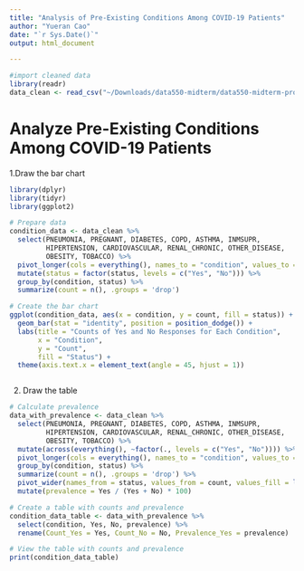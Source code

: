 ```yaml
---
title: "Analysis of Pre-Existing Conditions Among COVID-19 Patients"
author: "Yueran Cao"
date: "`r Sys.Date()`"
output: html_document

---
```


```r
#import cleaned data
library(readr)
data_clean <- read_csv("~/Downloads/data550-midterm/data550-midterm-project/data/data_clean.csv")
```

# Analyze Pre-Existing Conditions Among COVID-19 Patients
1.Draw the bar chart
```r
library(dplyr)
library(tidyr)
library(ggplot2)

# Prepare data
condition_data <- data_clean %>%
  select(PNEUMONIA, PREGNANT, DIABETES, COPD, ASTHMA, INMSUPR, 
         HIPERTENSION, CARDIOVASCULAR, RENAL_CHRONIC, OTHER_DISEASE, 
         OBESITY, TOBACCO) %>%
  pivot_longer(cols = everything(), names_to = "condition", values_to = "status") %>%
  mutate(status = factor(status, levels = c("Yes", "No"))) %>%
  group_by(condition, status) %>%
  summarize(count = n(), .groups = 'drop')

# Create the bar chart
ggplot(condition_data, aes(x = condition, y = count, fill = status)) +
  geom_bar(stat = "identity", position = position_dodge()) +
  labs(title = "Counts of Yes and No Responses for Each Condition",
       x = "Condition",
       y = "Count",
       fill = "Status") +
  theme(axis.text.x = element_text(angle = 45, hjust = 1))



```
2. Draw the table
```r

# Calculate prevalence
data_with_prevalence <- data_clean %>%
  select(PNEUMONIA, PREGNANT, DIABETES, COPD, ASTHMA, INMSUPR, 
         HIPERTENSION, CARDIOVASCULAR, RENAL_CHRONIC, OTHER_DISEASE, 
         OBESITY, TOBACCO) %>%
  mutate(across(everything(), ~factor(., levels = c("Yes", "No")))) %>%
  pivot_longer(cols = everything(), names_to = "condition", values_to = "status") %>%
  group_by(condition, status) %>%
  summarize(count = n(), .groups = 'drop') %>%
  pivot_wider(names_from = status, values_from = count, values_fill = list(count = 0)) %>%
  mutate(prevalence = Yes / (Yes + No) * 100)

# Create a table with counts and prevalence
condition_data_table <- data_with_prevalence %>%
  select(condition, Yes, No, prevalence) %>%
  rename(Count_Yes = Yes, Count_No = No, Prevalence_Yes = prevalence)

# View the table with counts and prevalence
print(condition_data_table)
```
